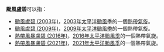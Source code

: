 {{NoteTA
|G1=TyphoonNew
|G2=TyphoonOld
|G3=Weather
}}
'''颱風盧碧'''可以指：

*[[颱風盧碧_(2003年)|颱風盧碧 (2003年)]]，[[2003年太平洋颱風季|2003年太平洋颱風季]]的一個[[熱帶氣旋|熱帶氣旋]]。
*[[颱風盧碧_(2009年)|颱風盧碧 (2009年)]]，[[2009年太平洋颱風季|2009年太平洋颱風季]]的一個熱帶氣旋。
*[[熱帶風暴盧碧_(2016年)|熱帶風暴盧碧 (2016年)]]，[[2016年太平洋颱風季|2016年太平洋颱風季]]的一個熱帶氣旋。
*[[熱帶風暴盧碧_(2021年)|熱帶風暴盧碧 (2021年)]]，[[2021年太平洋颱風季|2021年太平洋颱風季]]的一個熱帶氣旋。

{{消歧义|cat=热带气旋消歧义}}
{{start box}}
{{succession box|[[颱風尼伯特|尼伯特]]|[[颱風銀河|銀河]]|太平洋颱風季名稱|盧碧}}
{{end box}}
{{太平洋颱風季熱帶氣旋名單}}